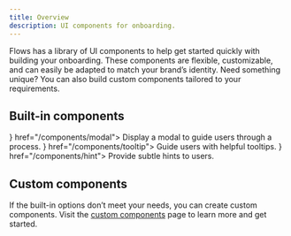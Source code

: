 ```yaml
---
title: Overview
description: UI components for onboarding.
---
```



Flows has a library of UI components to help get started quickly with building your onboarding. These components are flexible, customizable, and can easily be adapted to match your brand’s identity. Need something unique? You can also build custom components tailored to your requirements.

## Built-in components

<Cards>
  <Card title="Modal" icon={<Modal16 />} href="/components/modal">
    Display a modal to guide users through a process.
  </Card>
  <Card title="Tooltip" icon={<Tooltip16 />} href="/components/tooltip">
    Guide users with helpful tooltips.
  </Card>
  <Card title="Hint" icon={<Hint16 />} href="/components/hint">
    Provide subtle hints to users.
  </Card>
</Cards>

## Custom components

If the built-in options don’t meet your needs, you can create custom components. Visit the [custom components](/components/custom) page to learn more and get started.
